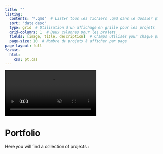 ```yaml
---
title: ""
listing:
  contents: "*.qmd"  # Lister tous les fichiers .qmd dans le dossier pt
  sort: "date desc"
  type: grid  # Utilisation d'un affichage en grille pour les projets
  grid-columns: 1  # Deux colonnes pour les projets
  fields: [image, title, description]  # Champs utilisés pour chaque projet
  page-size: 10  # Nombre de projets à afficher par page
page-layout: full
format:
  html:
    css: pt.css                   
---
```



<div class="video-background">
  <video autoplay muted loop>
    <source src="../local-video4.mp4" type="video/mp4">
    Your browser does not support the video tag.
  </video>
</div>

<!-- Appliquer la classe center-text sur le titre -->
<h1 class="center-text">Portfolio</h1>

<p class="text-body">
  Here you will find a collection of projects :
</p>





